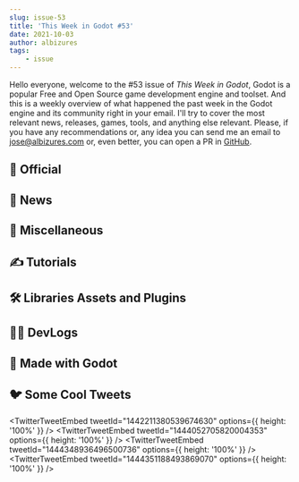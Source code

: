 ```yaml
---
slug: issue-53
title: 'This Week in Godot #53'
date: 2021-10-03
author: albizures
tags:
	- issue
---
```


Hello everyone, welcome to the #53 issue of _This Week in Godot_, Godot is a popular Free and Open Source game development engine and toolset. And this is a weekly overview of what happened the past week in the Godot engine and its community right in your email. I'll try to cover the most relevant news, releases, games, tools, and anything else relevant. Please, if you have any recommendations or, any idea you can send me an email to jose@albizures.com or, even better, you can open a PR in [GitHub](https://github.com/albizures/ThisWeekInGodot).

## 👮 Official

<Card
	author="Bastiaan Olij"
	link="https://godotengine.org/article/introducing-gd-extensions"
	section="Official"
	label="Introducing GDNative’s successor, GDExtension"
	description="Godot is getting a new plugin interface called GDExtension, an evolution of GDNative."
	publisher="Godot Engine"
	icon="https://godotengine.org/themes/godotengine/assets/favicon.png"
	cover="https://godotengine.org/storage/app/uploads/public/615/1af/2c5/6151af2c5f132737201406.png"
	date="2021-09-27T09:00:00.000Z"
/>

<Card
	author="Rémi Verschelde"
	link="https://godotengine.org/article/maintenance-release-godot-3-3-4"
	section="Official"
	label="Maintenance release: Godot 3.3.4"
	description="Godot 3.3.4 is a maintenance release and a recommended update for all Godot 3.x users. "
	publisher="Godot Engine"
	icon="https://godotengine.org/themes/godotengine/assets/favicon.png"
	cover="https://godotengine.org/storage/app/uploads/public/615/6f0/e4d/6156f0e4d51a0814323028.jpg"
	date="2021-10-01T09:00:00.000Z"
/>

## 📰 News

<Card
	author="Gamefromscratch"
	link="https://youtu.be/7PpOgnujtAg"
	section="News"
	label="GDNative is Dead. Long Live GDExtension!"
	description="Today Godot have just merged changes to the GDNative extension system."
	publisher="YouTube"
	icon="https://www.youtube.com/s/desktop/18284868/img/favicon_144x144.png"
	cover="https://i.ytimg.com/vi/7PpOgnujtAg/maxresdefault.jpg"
	date="2021-09-27T00:00:00.000Z"
/>

<Card
	author="Redefine Gamedev"
	link="https://youtu.be/4RmFpXF1n1s"
	section="News"
	label="The Godot Event you shouldn’t miss"
	description="GoGodotJam is Godot’s Community Festival with a Jam. The first version was in May 2021. The next one is confirmed soon."
	publisher="YouTube"
	icon="https://www.youtube.com/s/desktop/18284868/img/favicon_144x144.png"
	cover="https://i.ytimg.com/vi/4RmFpXF1n1s/maxresdefault.jpg"
	date="2021-10-01T00:00:00.000Z"
/>

## 🤷 Miscellaneous

<Card
	author="theAleks"
	link="https://youtu.be/fR5Yur8m630"
	section="Miscellaneous"
	label="Making a game in an hour in Godot"
	description="Today I decided to try to make a game in an hour using the Godot game engine."
	publisher="YouTube"
	icon="https://www.youtube.com/s/desktop/18284868/img/favicon_144x144.png"
	cover="https://i.ytimg.com/vi/fR5Yur8m630/maxresdefault.jpg"
	date="2021-10-02T00:00:00.000Z"
/>

<Card
	author="Gonzalo Gutiérrez"
	link="https://godotes.com/issues/sorry-godot-bros"
	section="Miscellaneous"
	label="“Sorry Godot Bros” - Mark Brown"
	description="Godot will...not be the engine Mark Brown will use for his first attempt at making a game."
	publisher="Godot Notes"
	icon="https://godotes.com/content/images/2020/12/GodotesLogo2-3.svg"
	cover="https://godotes.com/content/images/2021/10/tutorialgmtk-2.png"
	date="2021-10-01T18:22:15.000Z"
/>

<Card
	author="AhmedElTabarani"
	link="https://github.com/AhmedElTabarani/AnimationRecorder"
	section="Miscellaneous"
	label="Animation Recorder"
	description="a tool that Recording any animation of AnimationPlayer"
	publisher="GitHub"
	icon="https://github.com/windows-tile.png"
	cover="https://opengraph.githubassets.com/b9af6f23c437466eb5f123f4a5905b741bd6e8b572809713132fa9a43aec84d7/AhmedElTabarani/AnimationRecorder"
	date="2021-10-02T09:00:00.000Z"
/>

<Card
	author="CodingKaiju"
	link="https://youtu.be/Nq7gymejIus"
	section="Miscellaneous"
	label="Godot 2D is So Much Better"
	description="Godot 4.0’s tile editor is so cool. The new multiplayer system will make multiplayer games easier to implement."
	publisher="YouTube"
	icon="https://www.youtube.com/s/desktop/18284868/img/favicon_144x144.png"
	cover="https://i.ytimg.com/vi/Nq7gymejIus/maxresdefault.jpg"
	date="2021-10-01T00:00:00.000Z"
/>

<Card
	author="PlayWithFurcifer"
	link="https://youtu.be/vufx7DCMhvs"
	section="Miscellaneous"
	label="Godot Engine Showcase | 10 Amazing Games"
	description="There are so many awesome Godot games coming up. We present 10 of them, covering all kinds of genres!"
	publisher="YouTube"
	icon="https://www.youtube.com/s/desktop/18284868/img/favicon_144x144.png"
	cover="https://i.ytimg.com/vi/vufx7DCMhvs/maxresdefault.jpg"
	date="2021-10-03T00:00:00.000Z"
/>

<Card
	author="PlayWithFurcifer"
	link="https://youtu.be/pc0vifCsfpk"
	section="Miscellaneous"
	label="We Turned The Game of Life into a Dancefloor | Godot Engine"
	description="Find out why we added a Turing complete dancefloor to our Godot Engine indie game."
	publisher="YouTube"
	icon="https://www.youtube.com/s/desktop/18284868/img/favicon_144x144.png"
	cover="https://i.ytimg.com/vi/pc0vifCsfpk/maxresdefault.jpg"
	date="2021-09-26T00:00:00.000Z"
/>

## ✍️ Tutorials

<Card
	author="Duroxxigar"
	link="https://youtu.be/WtCqkYxQBDE"
	section="Tutorials"
	label="Godot Networking 3.x: Learn Godot Networking in 47 minutes"
	description="The viewer is expected to have some experience with Godot. This video does not cover everything about Godot - just the pieces needed to get started with Godot"
	publisher="YouTube"
	icon="https://www.youtube.com/s/desktop/18284868/img/favicon_144x144.png"
	cover="https://i.ytimg.com/vi/WtCqkYxQBDE/maxresdefault.jpg"
	date="2021-10-02T00:00:00.000Z"
/>

<Card
	author="AJ08Coder"
	link="https://youtu.be/yFFFGPK8CSQ"
	section="Tutorials"
	label="How to make Tower Defense game in 10 minutes"
	description="This video will show you how to make a good and easy Tower Defense game in the Godot Engine in 12 minutes!"
	publisher="YouTube"
	icon="https://www.youtube.com/s/desktop/18284868/img/favicon_144x144.png"
	cover="https://i.ytimg.com/vi/yFFFGPK8CSQ/hqdefault.jpg"
	date="2021-10-02T00:00:00.000Z"
/>

<Card
	author="Arith metic"
	link="https://youtu.be/9fbnuKkj5Fw"
	section="Tutorials"
	label="How to Enter a House - Godot Tutorial"
	description="After receiving a request for how to making something like this I thought I might as well make a tutorial."
	publisher="YouTube"
	icon="https://www.youtube.com/s/desktop/18284868/img/favicon_144x144.png"
	cover="https://i.ytimg.com/vi/9fbnuKkj5Fw/maxresdefault.jpg"
	date="2021-10-02T00:00:00.000Z"
/>

<Card
	author="Obi-Gun Kenobi"
	link="https://youtu.be/jyUt7kfPmLY"
	section="Tutorials"
	label="How to make Ragdolls in Godot"
	description="How to make/set up 3D Ragdolls in Godot engine"
	publisher="YouTube"
	icon="https://www.youtube.com/s/desktop/18284868/img/favicon_144x144.png"
	cover="https://i.ytimg.com/vi/jyUt7kfPmLY/maxresdefault.jpg"
	date="2021-10-03T00:00:00.000Z"
/>

<Card
	author="Ghostbit Studios"
	link="https://youtu.be/MKsr119jyzs"
	section="Tutorials"
	label="How to make a Wave Spawner in Godot in under 7 Minutes part 1/2"
	description=""
	publisher="YouTube"
	icon="https://www.youtube.com/s/desktop/18284868/img/favicon_144x144.png"
	cover="https://i.ytimg.com/vi/MKsr119jyzs/maxresdefault.jpg"
	date="2021-09-29T00:00:00.000Z"
/>

<Card
	author="Rungeon"
	link="https://youtu.be/Z5DoZi-YxfI"
	section="Tutorials"
	label="Godot Change shader params from GDScript"
	description=""
	publisher="YouTube"
	icon="https://www.youtube.com/s/desktop/18284868/img/favicon_144x144.png"
	cover="https://i.ytimg.com/vi/Z5DoZi-YxfI/maxresdefault.jpg"
	date="2021-09-30T00:00:00.000Z"
/>

<Card
	author="null"
	link="https://urodelagames.github.io/2021/09/29/godot-tweens-by-example/"
	section="Tutorials"
	label="Godot Tweens by Example"
	description="This blog post gives concrete examples on how to use Godot Tweens."
	publisher="Urodela Games"
	icon="https://urodelagames.github.io/public/urodela-logo-transparent.png"
	cover="https://raw.githubusercontent.com/urodelagames/urodelagames.github.io/master/photos/CloseUp.PNG"
	date="2021-09-29T09:00:00.000Z"
/>

<Card
	author="GDQuest"
	link="https://youtu.be/8Ty39l2YP40"
	section="Tutorials"
	label="The Ultimate Godot Cookbook: Node Essentials (early access)"
	description="Get the 4 free Godot Node Essentials guides"
	publisher="YouTube"
	icon="https://www.youtube.com/s/desktop/18284868/img/favicon_144x144.png"
	cover="https://i.ytimg.com/vi/8Ty39l2YP40/maxresdefault.jpg"
	date="2021-09-30T00:00:00.000Z"
/>

<Card
	author="Kmitt 91"
	link="https://youtu.be/yaxNGUf1FUs"
	section="Tutorials"
	label="Blend Objects with Terrains in Godot 3.3/4.0"
	description="In this Video I show you how you can create a basic mesh-terrain blending with triplanar mapping, in Godot 3.3.3."
	publisher="YouTube"
	icon="https://www.youtube.com/s/desktop/18284868/img/favicon_144x144.png"
	cover="https://i.ytimg.com/vi/yaxNGUf1FUs/maxresdefault.jpg"
	date="2021-10-02T00:00:00.000Z"
/>

## 🛠 Libraries Assets and Plugins

<Card
	author="ImageParSeconde"
	link="https://godotengine.org/asset-library/asset/1047"
	section="Libraries Assets and Add-ons"
	label="Animated LowPoly Pistol"
	description="An animated lowpoly Pistol for your game project!"
	publisher="Godot Asset Library"
	icon="https://godotengine.org/themes/godotengine/assets/favicon.png"
	cover="https://i.ibb.co/r7xhRG1/1.jpg"
	date="2021-09-18"
/>

<Card
	author="QodotPlugin"
	link="https://github.com/QodotPlugin/qodot-plugin"
	section="Libraries Assets and Add-ons"
	label="Godot Plugin"
	description="Quake .map support for Godot"
	publisher="GitHub"
	icon="https://github.com/windows-tile.png"
	cover="https://repository-images.githubusercontent.com/224946052/06acfd80-38c3-11ea-8546-fc1c11be70c1"
	date="2021-09-30T09:00:00.000Z"
/>

<Card
	author="arlez80"
	link="https://godotshaders.com/shader/radical-blur-shader/"
	section="Libraries Assets and Add-ons"
	label="Radial Blur Shader"
	description="A radial blur shader."
	publisher="Godot Shaders"
	icon="https://godotshaders.com/wp-content/uploads/2021/01/favicon.png"
	cover="http://godotshaders.com/wp-content/uploads/2021/01/ss.jpg"
	date="2021-09-29T08:00:51.000Z"
/>

<Card
	author="AndreaTerenz"
	link="https://godotshaders.com/shader/simple-spatial-crt-effect/"
	section="Libraries Assets and Add-ons"
	label="Simple spatial CRT effect"
	description="Simple spatial shaders for a fake CRT effect, useful for in-game screens"
	publisher="Godot Shaders"
	icon="https://godotshaders.com/wp-content/uploads/2021/01/favicon.png"
	cover="http://godotshaders.com/wp-content/uploads/2021/01/Cover-5.jpg"
	date="2021-09-27T17:34:42.000Z"
/>

<Card
	author="DeerTears"
	link="https://godotshaders.com/shader/screenspace-tiled-texturing/"
	section="Libraries Assets and Add-ons"
	label="Screenspace Tiled Texturing"
	description="A way to mimic textured animation, “the Chowder effect”, or “the Gankutsuou effect”."
	publisher="Godot Shaders"
	icon="https://godotshaders.com/wp-content/uploads/2021/01/favicon.png"
	cover="https://godotshaders.com/wp-content/uploads/2021/01/banner-1.png"
	date="2021-09-30T00:34:05.000Z"
/>

<Card
	author="Hugo4IT"
	link="https://godotengine.org/asset-library/asset/1063"
	section="Libraries Assets and Add-ons"
	label="Iconify"
	description="Iconify offers an easily accessible Icon picker so you can focus on building a good editor UI without constantly switching tabs to assign them via script."
	publisher="Godot Asset Library"
	icon="https://godotengine.org/themes/godotengine/assets/favicon.png"
	cover="https://raw.githubusercontent.com/Hugo4IT/Iconify/master/res/Icon.png"
	date="2021-10-03"
/>

<Card
	author="Skelteon"
	link="https://godotengine.org/asset-library/asset/1058"
	section="Libraries Assets and Add-ons"
	label="GoDAW"
	description="GoDAW introduces custom nodes that allow devs to generate sound effects in real-time, using ADSR envelopes."
	publisher="Godot Asset Library"
	icon="https://godotengine.org/themes/godotengine/assets/favicon.png"
	cover="https://github.com/RoseAndres/GoDAW/raw/main/godaw/addons/godaw/godaw_channel_orange-blue_150x150.png"
	date="2021-09-30"
/>

## 🧑‍💻 DevLogs

<Card
	author="Quantum Code"
	link="https://youtu.be/q3wh8WGmS-U"
	section="DevLogs"
	label="Adding Citizens to my 2D Infinite City Builder"
	description="Devlog 4: An original and unique 2D strategy /city builder game made with #GodotEngine and C#"
	publisher="YouTube"
	icon="https://www.youtube.com/s/desktop/18284868/img/favicon_144x144.png"
	cover="https://i.ytimg.com/vi/q3wh8WGmS-U/maxresdefault.jpg"
	date="2021-10-02T00:00:00.000Z"
/>

<Card
	author="Devinthewater"
	link="https://youtu.be/0F1RFzcJOxU"
	section="DevLogs"
	label="I Added More Demons | Penitent Devlog 14"
	description="I’ve spent some more time modelling, rigging, texturing and what not."
	publisher="YouTube"
	icon="https://www.youtube.com/s/desktop/18284868/img/favicon_144x144.png"
	cover="https://i.ytimg.com/vi/0F1RFzcJOxU/maxresdefault.jpg"
	date="2021-10-01T00:00:00.000Z"
/>

<Card
	author="MrEliptik"
	link="https://youtu.be/siM7FhrnuB8"
	section="DevLogs"
	label="Testing NEW MAPS! (DASHPONG devlog #3)"
	description="In this third devlog, I’ll show you new maps I’ve created, some tests for the Steam integration and various bug fixes and improvements!"
	publisher="YouTube"
	icon="https://www.youtube.com/s/desktop/18284868/img/favicon_144x144.png"
	cover="https://i.ytimg.com/vi/siM7FhrnuB8/maxresdefault.jpg"
	date="2021-10-01T00:00:00.000Z"
/>

<Card
	author="RyderGaming"
	link="https://youtu.be/2dLS6Sxz9qE"
	section="DevLogs"
	label="Miért használj verziókezelő szoftvereket - Veloce Devlog #1"
	description="Magyar felirat elérhető, kattints a feliratok gombra."
	publisher="YouTube"
	icon="https://www.youtube.com/s/desktop/18284868/img/favicon_144x144.png"
	cover="https://i.ytimg.com/vi/2dLS6Sxz9qE/maxresdefault.jpg"
	date="2021-10-03T00:00:00.000Z"
/>

<Card
	author="DawnDev"
	link="https://youtu.be/v1hK7qBHkXM"
	section="DevLogs"
	label="Releasing my Game!!! - Devlog 5 (Godot)"
	description="Hey Guys, and welcome to my final devlog on my game Slime Smashers!!"
	publisher="YouTube"
	icon="https://www.youtube.com/s/desktop/18284868/img/favicon_144x144.png"
	cover="https://i.ytimg.com/vi/v1hK7qBHkXM/maxresdefault.jpg"
	date="2021-10-02T00:00:00.000Z"
/>

<Card
	author="Agni Rakai Sahakarya"
	link="https://youtu.be/i2wUaNW6WFo"
	section="DevLogs"
	label="Combat System and Enemy AI in Godot Engine, Wijayakusuma devlog 4"
	description=""
	publisher="YouTube"
	icon="https://www.youtube.com/s/desktop/18284868/img/favicon_144x144.png"
	cover="https://i.ytimg.com/vi/i2wUaNW6WFo/maxresdefault.jpg"
	date="2021-09-30T00:00:00.000Z"
/>

<Card
	author="DevDuck"
	link="https://youtu.be/shiwiKd-R3g"
	section="DevLogs"
	label="Building the Feature I’ve Always Wanted in my Dream RPG!"
	description="Welcome to another devlog for Dauphin! In this episode I start building out a brand new, core part of Dauphin’s gameplay"
	publisher="YouTube"
	icon="https://www.youtube.com/s/desktop/18284868/img/favicon_144x144.png"
	cover="https://i.ytimg.com/vi/shiwiKd-R3g/maxresdefault.jpg"
	date="2021-09-26T00:00:00.000Z"
/>

<Card
	author="OraNN"
	link="https://youtu.be/9xwINzdCRws"
	section="DevLogs"
	label="Astreterre - Devlog 06 - English Version - Creeper Explosion!"
	description="I am modifying the organization of the nodes of the creatures and the scripts to improve the combat."
	publisher="YouTube"
	icon="https://www.youtube.com/s/desktop/18284868/img/favicon_144x144.png"
	cover="https://i.ytimg.com/vi/9xwINzdCRws/maxresdefault.jpg"
	date="2021-09-29T00:00:00.000Z"
/>

## 🤖 Made with Godot

<Card
	author="Solo CodeNet"
	link="https://youtu.be/Dy5NFTqW0EY"
	section="Made with Godot"
	label="20 tricks in 2 minutes"
	description=""
	publisher="YouTube"
	icon="https://www.youtube.com/s/desktop/18284868/img/favicon_144x144.png"
	cover="https://i.ytimg.com/vi/Dy5NFTqW0EY/maxresdefault.jpg"
	date="2021-10-02T00:00:00.000Z"
/>

<Card
	author="Ben Lega"
	link="https://store.steampowered.com/app/1626620/NeJ/"
	section="Made with Godot"
	label="NeJ"
	description="To be able to defend his little puppy, NeJ needs to embrace his inner darkness."
	publisher="Steam"
	icon="https://store.steampowered.com/favicon.ico"
	cover="https://cdn.akamai.steamstatic.com/steam/apps/1626620/capsule_616x353.jpg?t=1633089597"
	date="null"
/>

<Card
	author="Guy Unger"
	link="https://store.steampowered.com/app/1619870/The_Ballad_of_Bonky/"
	section="Made with Godot"
	label="The Ballad of Bonky"
	description="The Ballad of Bonky is a bouncy arcade adventure! Whack your enemies to shoot ’em bouncing around the room like bullets."
	publisher="Steam"
	icon="https://store.steampowered.com/favicon.ico"
	cover="https://cdn.akamai.steamstatic.com/steam/apps/1619870/capsule_616x353.jpg?t=1633193811"
	date="null"
/>

<Card
	author="Paul Leduc"
	link="https://store.steampowered.com/app/1678980/Reef_Rumble/"
	section="Made with Godot"
	label="Reef Rumble"
	description="Take control of your custom jellyfish and battle with your friends in highly dynamic physic-based fights, for fun or to see who is the best."
	publisher="Steam"
	icon="https://store.steampowered.com/favicon.ico"
	cover="https://cdn.akamai.steamstatic.com/steam/apps/1678980/capsule_616x353.jpg?t=1633108986"
	date="null"
/>

<Card
	author="DjokaGames"
	link="https://youtu.be/xb0_t9OCrQ4"
	section="Made with Godot"
	label="Move Dodge and Kill - Demo trailer for Steam and Itchio"
	description="Dodge the enemies shot and kill them with different weapons."
	publisher="YouTube"
	icon="https://www.youtube.com/s/desktop/18284868/img/favicon_144x144.png"
	cover="https://i.ytimg.com/vi/xb0_t9OCrQ4/maxresdefault.jpg"
	date="2021-10-02T00:00:00.000Z"
/>

<Card
	author="voithos"
	link="https://voithos.itch.io/neoncycles"
	section="Made with Godot"
	label="NeonCycles"
	description="Light the path."
	publisher="itch.io"
	icon="https://img.itch.zone/aW1nLzY5MjgxNjIucG5n/32x32%23/%2F8tCPm.png"
	cover="https://img.itch.zone/aW1nLzY5MjgxNjIucG5n/original/Tx%2FUiL.png"
	date="2021-09-27T14:31:19.394Z"
/>

<Card
	author="Daisy Games"
	link="https://store.steampowered.com/app/1706170/Dark_Crypt/"
	section="Made with Godot"
	label="Dark Crypt"
	description="Dark Crypt is a turn-based puzzler with a horror theme."
	publisher="Steam"
	icon="https://store.steampowered.com/favicon.ico"
	cover="https://cdn.akamai.steamstatic.com/steam/apps/1706170/capsule_616x353.jpg?t=1633116138"
	date="null"
/>

<Card
	author="bitmagine Studio"
	link="https://youtu.be/ULaNzzf6MfI"
	section="Made with Godot"
	label="A Blob and his Box - Trailer (Precision puzzle-platformer)"
	description="Enter a fast-paced adventure of precision platforming and physics."
	publisher="YouTube"
	icon="https://www.youtube.com/s/desktop/18284868/img/favicon_144x144.png"
	cover="https://i.ytimg.com/vi/ULaNzzf6MfI/maxresdefault.jpg"
	date="2021-09-16T00:00:00.000Z"
/>

<Card
	author="Harmony Honey"
	link="https://harmony-hunnie.itch.io/tinycrate"
	section="Made with Godot"
	label="Tiny Crate"
	description="Throw Crates And Reach The Portal! (: Puzzle-Platforming Action! <3"
	publisher="itch.io"
	icon="https://img.itch.zone/aW1nLzcwNzE0NzMucG5n/32x32%23/IEonme.png"
	cover="https://img.itch.zone/aW1nLzcwNzE0NTguZ2lm/original/71vmNa.gif"
	date="2021-10-02T21:31:22.595Z"
/>

<Card
	author="Kamil"
	link="https://youtu.be/Kbdl1U3kDD8"
	section="Made with Godot"
	label="Long Tail - demo gameplay"
	description="Gameplay from my upcoming snake-like 2D puzzle game"
	publisher="YouTube"
	icon="https://www.youtube.com/s/desktop/18284868/img/favicon_144x144.png"
	cover="https://i.ytimg.com/vi/Kbdl1U3kDD8/maxresdefault.jpg"
	date="2021-09-27T00:00:00.000Z"
/>

<Card
	author="gamedevboi"
	link="https://gamedevboi.itch.io/versteckt-demo"
	section="Made with Godot"
	label="Versteckt"
	description="Versteckt (the hidden) is a Survival Cosmic Horror game set in the woods of Argentina"
	publisher="itch.io"
	icon="https://img.itch.zone/aW1nLzcxMDcxODcucG5n/32x32%23/TrYMtw.png"
	cover="https://img.itch.zone/aW1nLzcxMDcxODcucG5n/original/hgkwLH.png"
	date="2021-10-03T11:31:24.114Z"
/>

<Card
	author="Robert-Jan Zandvoort"
	link="https://youtu.be/j5i0_R1eRnM"
	section="Made with Godot"
	label="The Bog - Godot Showcase 2021"
	description=""
	publisher="YouTube"
	icon="https://www.youtube.com/s/desktop/18284868/img/favicon_144x144.png"
	cover="https://i.ytimg.com/vi/j5i0_R1eRnM/maxresdefault.jpg"
	date="2021-09-27T00:00:00.000Z"
/>

<Card
	author="destrakz"
	link="https://youtu.be/JphCTqXWi_c"
	section="Made with Godot"
	label="Cloaks And Capes - Steam Next Fest Demo Trailer"
	description="The long awaited festival has finally come!"
	publisher="YouTube"
	icon="https://www.youtube.com/s/desktop/18284868/img/favicon_144x144.png"
	cover="https://i.ytimg.com/vi/JphCTqXWi_c/hqdefault.jpg"
	date="2021-10-01T00:00:00.000Z"
/>

<Card
	author="MrEliptik"
	link="https://youtu.be/amAn3_1KC9M"
	section="Made with Godot"
	label="Dashpong | New Steam trailer (September 2021)"
	description=""
	publisher="YouTube"
	icon="https://www.youtube.com/s/desktop/18284868/img/favicon_144x144.png"
	cover="https://i.ytimg.com/vi/amAn3_1KC9M/maxresdefault.jpg"
	date="2021-09-28T00:00:00.000Z"
/>

## 🐦 Some Cool Tweets

<TwitterTweetEmbed
	tweetId="1442211380539674630"
	options={{ height: '100%' }}
/>
<TwitterTweetEmbed
	tweetId="1444052705820004353"
	options={{ height: '100%' }}
/>
<TwitterTweetEmbed
	tweetId="1444348936496500736"
	options={{ height: '100%' }}
/>
<TwitterTweetEmbed
	tweetId="1444351188493869070"
	options={{ height: '100%' }}
/>
